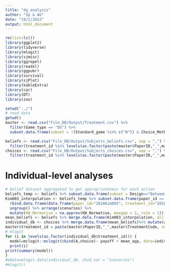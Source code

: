 ```yaml
---
title: "dg_analysis"
author: "Sp & AG"
date: "19/1/2022"
output: html_document
---
```


```r
rm(list=ls())
library(ggplot2)
library(tidyverse)
library(mlogit)
library(sjmisc)
library(ggrepel)
library(readxl)
library(ggpubr)
library(survival)
library(sjPlot)
library(kableExtra)
library(car)
library(DT)
library(zoo)

setwd("../")
# read data 
getwd()
master <- read.csv("File_DB/Output/Treatment.csv") %>% 
  filter(Game_type == "DG") %>%
  subset.data.frame(subset = !(Standard_game %in% c("N")) & Choice_Method != "OnlyNorms" & StatusTreatment_Roma == "6-Complete" & Baseline %in% c(NA, 1))

beliefs <- read.csv("File_DB/Output/Subjects_beliefs.csv", sep = ",") %>%
  filter(treatment_id %in% levels(as.factor(paste(master$PaperID,"_",master$TreatmentCode, sep=""))))
choices <- read.csv("File_DB/Output/Subjects_choices.csv", sep = ",") %>%
  filter(treatment_id %in% levels(as.factor(paste(master$PaperID,"_",master$TreatmentCode, sep=""))))

```

# Individual-level analyses

```r
# belief dataset aggregated to get appropriateness for each action
beliefs_temp <- beliefs %>% subset.data.frame(subset = Design=="Between"&Game_type=="DG") %>% group_by(paper_id, treatment_id,scenarios) %>% summarise(KW_Normative = mean(KW_Normative, rm.na=T))
Kim003_interpolation <- beliefs_temp %>% subset.data.frame(paper_id == "2016Kim003" & treatment_id == "2016Kim003_7") %>% 
  rbind.data.frame(data.frame(paper_id="2016Kim003", treatment_id="2016Kim003_7", scenarios=seq(1,15,2), KW_Normative=NA)) %>% 
  ungroup() %>% arrange(scenarios) %>%
  mutate(KW_Normative = na.approx(KW_Normative, maxgap = 1, rule = 1))
mean_beliefs <- beliefs %>% merge.data.frame(Kim003_interpolation, all = T) %>% group_by(paper_id, treatment_id, scenarios) %>% summarise(mean_app=mean(KW_Normative))
individual_db <- choices %>% merge.data.frame(mean_beliefs)%>% mutate(payoff=endowment-scenarios)
master$treatment_id = paste(master$PaperID,"_",master$TreatmentCode, sep="")
# mlogit
for (i in levels(as.factor(individual_db$treatment_id))) {
  model=mclogit::mclogit(cbind(A,choice)~ payoff + mean_app, data=individual_db%>% filter(treatment_id==i))
  print(i)
print(summary(model))
}
#mdata=mlogit.data(individual_db, chid.var = "scenarios")
#mlogit()
```

